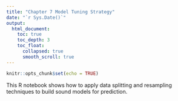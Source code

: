 ```yaml
---
title: "Chapter 7 Model Tuning Strategy"
date: "`r Sys.Date()`"
output:
  html_document:
    toc: true
    toc_depth: 3
    toc_float:
      collapsed: true
      smooth_scroll: true
---
```



```r
knitr::opts_chunk$set(echo = TRUE)
```

This R notebook shows how to apply data splitting and resampling techniques to build sound models for prediction.

